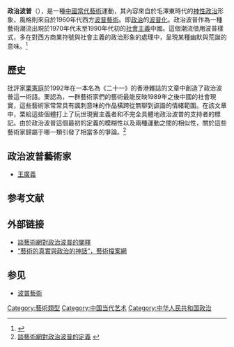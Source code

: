 '''政治波普'''（{{lang-en|'''Political Pop'''}}），是一種[[中國當代藝術|中國當代藝術]]運動，其內容來自於毛澤東時代的[[政治性宗教|神性政治]]形象，風格則來自於1960年代西方[[波普藝術|波普藝術]]。即[[政治|政治]]的[[波普化|波普化]]。政治波普作為一種藝術潮流出現於1970年代末至1990年代初的[[社會主義|社會主義]]中國。這個潮流借用波普樣式，多在對西方商業符號與社會主義的政治形象的處理中，呈現某種幽默與荒誕的意味。<ref>{{Cite web |url=http://www.yishushijie.com/magazines/content-2956.aspx |title=栗憲庭：政治波普——中國式幽默，《藝術世界》2013年4月刊 |access-date=2013-04-18 |archive-url=https://web.archive.org/web/20130727173729/http://www.yishushijie.com/magazines/content-2956.aspx |archive-date=2013-07-27 |dead-url=yes }}</ref>

== 歷史 ==
批評家[[栗憲庭|栗憲庭]]於1992年在一本名為《二十一》的香港雜誌的文章中創造了政治波普這一術語。栗認為，一群藝術家們的藝術最能反映1989年之後中國的社會現實，這些藝術家常常具有諷刺意味的作品橫跨從無聊到詼諧的情緒範圍。在該文章中，栗給這些個體打上了玩世現實主義者和不完全具體地政治波普的支持者的標記。由於政治波普這個最初的定義的模糊性以及兩種運動之間的相似性，關於這些藝術家歸屬于哪一類引發了相當多的爭論。<ref>[http://www.artspeakchina.org/mediawiki/Political_Pop_%E6%94%BF%E6%B2%BB%E6%B3%A2%E8%B0%B1/zh 談藝術網對政治波普的定義] {{webarchive|url=https://web.archive.org/web/20150509012826/http://www.artspeakchina.org/mediawiki/Political_Pop_%E6%94%BF%E6%B2%BB%E6%B3%A2%E8%B0%B1/zh |date=2015-05-09 }}</ref>

== 政治波普藝術家 ==
* [[王廣義|王廣義]]

== 参考文献 ==
{{Reflist|2}}

== 外部链接 ==
* [https://web.archive.org/web/20150509012826/http://www.artspeakchina.org/mediawiki/Political_Pop_%E6%94%BF%E6%B2%BB%E6%B3%A2%E8%B0%B1/zh 談藝術網對政治波普的闡釋]
* [https://web.archive.org/web/20151221192026/http://www.artda.cn/www/42/2009-02/1336.html “藝術的真實與政治的神話”，藝術檔案網]

== 参见 ==
* [[波普藝術|波普藝術]]

{{DEFAULTSORT:Political Pop}}
[[Category:藝術類型|Category:藝術類型]]
[[Category:中国当代艺术|Category:中国当代艺术]]
[[Category:中华人民共和国政治|Category:中华人民共和国政治]]